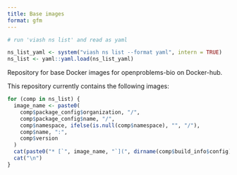 ```yaml
---
title: Base images
format: gfm
---
```


<!-- This file is rendered by running 'quarto render README.qmd' -->

```r
# run 'viash ns list' and read as yaml

ns_list_yaml <- system("viash ns list --format yaml", intern = TRUE)
ns_list <- yaml::yaml.load(ns_list_yaml)
```

Repository for base Docker images for openproblems-bio on Docker-hub.

This repository currently contains the following images:

```r
for (comp in ns_list) {
  image_name <- paste0(
    comp$package_config$organization, "/",
    comp$package_config$name, "/",
    comp$namespace, ifelse(is.null(comp$namespace), "", "/"),
    comp$name, ":",
    comp$version
  )
  cat(paste0("* [`", image_name, "`](", dirname(comp$build_info$config), ")"))
  cat("\n")
}
```
